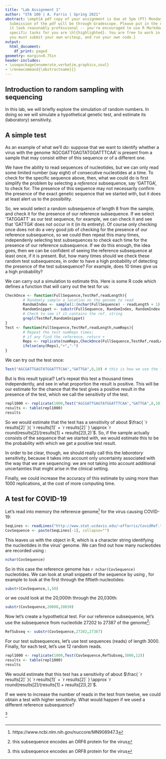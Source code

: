 ```yaml
---
title: "Lab Assignment 1"
author: "STA 100 | A. Farris | Spring 2021"
abstract: \emph{A pdf copy of your assignment is due at 5pm (PT) Monday, April 19.
  Submission of the pdf will be through Gradescope. Please put in the effort to make
  it look reasonably professional -- you're encouraged to use R Markdown. Note that
  specific tasks for you are \hl{highlighted}. You are free to work in groups, but
  you must submit your own writeup, and run your own code.}
output:
  html_document:
    df_print: paged
geometry: margin=0.75in
header-includes:
- \usepackage{enumerate,verbatim,graphicx,soul}
- \renewcommand{\abstractname}{}
---
```


## Introduction to random sampling with sequencing

In this lab, we will briefly explore the simulation of random numbers. In doing so we will simulate a hypothetical genetic test, and estimate its (laboratory) sensitivity.

## A simple test

As an example of what we'll do: suppose that we want to identify whether a virus with the genome 'AGCGATTGAGTATGGATTTCAA' is present from a sample that may consist either of this sequence or of a different one.

We have the ability to read sequences of nucleotides, but we can only read some limited number (say eight) of consecutive nucleotides at a time. To check for the specific sequence above, then, what we could do is first simplify the problem by selecting a *reference* subsequence, say 'GATTGA', to check for. The presence of this sequence may not necessarily confirm the presence of the exact genetic sequence that we started with, but it does at least alert us to the possibility. 

So, we would select a random subsequence of length 8 from the sample, and check it for the presence of our reference subsequence. If we select 'TATGGATT' as our test sequence, for example, we can check it and see that 'GATTGA' does not occur in it (in its entirety). Of course only checking once does not do a very good job of checking for the presence of our reference subsequence, so we could then repeat this many times, independenly selecting test subsequences to check each time for the presence of our reference subsequence. If we do this enough, the idea goes, then we can be confident of seeing the reference subsequence at least once, if it is present. But, how many times should we check these random test subsequences, in order to have a high probability of detecting the presence of the test subsequence? For example, does 10 times give us a high probability?

We can carry out a simulation to estimate this. Here is some R code which defines a function that will carry out the test for us:

```r
CheckOnce <- function(FullSequence,TestRef,readLength){
        # Randomly sample a location on the genome to read
        RandomIndex <- sample(1:(nchar(FullSequence) - readLength + 1),1)
        RandomSnippet <- substr(FullSequence, RandomIndex, RandomIndex + readLength - 1)
        # Check to see if it contains the ref. string
        grepl(TestRef,RandomSnippet) 
} 
Test <- function(FullSequence,TestRef,readLength,numReps){
        # Repeat the test numReps times;
        # if any find the reference, return +
        Reps <- replicate(numReps,CheckOnce(FullSequence,TestRef,readLength)) 
        ifelse(any(Reps),"+","-")
}
```
We can try out the test once:
```r
Test("AGCGATTGAGTATGGATTTCAA","GATTGA",8,10) # this is how we use the function
```

But is this result typical? Let's repeat this test a thousand times independently, and see in what proportion the result is positive. This will be our estimate for the chance that the test gives a positive result in the presence of the test, which we call the sensitivity of the test.

```r
repl1000 <- replicate(1000,Test("AGCGATTGAGTATGGATTTCAA","GATTGA",8,10))
results <- table(repl1000)
results
```

So we would estimate that the test has a sensitivity of about $\frac{ `r results[2]` }{  `r results[1]` + `r results[2]` } \approx `r round(results[2]/(results[1] + results[2]),2)`$. So, if the sample actually consists of the sequence that we started with, we would estimate this to be the probability with which we get a positive test result.

In order to be clear, though, we should really call this the *laboratory* sensitivity, because it takes into account only uncertainty associated with the way that we are sequencing: we are not taking into account additional uncertainties that might arise in the clinical setting.

Finally, we could increase the accuracy of this estimate by using more than 1000 replications, at the cost of more computing time.

## A test for COVID-19

Let's read into memory the reference genome^[https://www.ncbi.nlm.nih.gov/nuccore/MN908947.3] for the virus causing COVID-19:

```r
SeqLines <- readLines("http://www.stat.ucdavis.edu/~affarris/CovidRef.txt")
CovSequence <- paste(SeqLines[-1], collapse="")
```

This leaves us with the object \verb+CovSequence+ in R, which is a character string identifying the nucleotides in the virus' genome. We can find out how many nucleotides are recorded using \verb+nchar+:

```r
nchar(CovSequence)
```

So in this case the reference genome has `r nchar(CovSequence)` nucleotides. We can look at small snippets of the sequence by using \verb+substr+, for example to look at the first through the fiftieth nucleotides:

```r
substr(CovSequence,1,50)
```

or we could look at the 20,000th through the 20,030th:

```r
substr(CovSequence,20000,20030)
```

Now let's create a hypothetical test. For our reference subsequence, let's use the subsequence from nucleotide 27202 to 27387 of the genome^[this subsequence encodes an ORF6 protein for the virus]:

```r
RefSubseq <- substr(CovSequence,27202,27387)
```

For our test subsequences, let's use test sequences (reads) of length 3000. Finally, for each test, let's use 12 random reads.


```r
repl1000 <- replicate(1000,Test(CovSequence,RefSubseq,3000,12))
results <- table(repl1000)
results
```

We would estimate that this test has a sensitivity of about $\frac{ `r results[2]` }{  `r results[1]` + `r results[2]` } \approx `r round(results[2]/(results[1] + results[2]),2)`$.

If we were to increase the number of reads in the test from twelve, we could obtain a test with higher sensitivity. What would happen if we used a different reference subsequence?


\hl{Estimate the sensitivity of a test for COVID-19 that uses as its reference subsequence the subsequence from nucleotide 27894 to 28259 of the genome.}^[this subsequence encodes an ORF8 protein for the virus] \hl{Use test sequences (reads) of length 3000, and for each test, use 12 random reads. Use 1000 replications of the test, as before.}



\clearpage


\subsection*{Appendix: R Script}

```r
```


